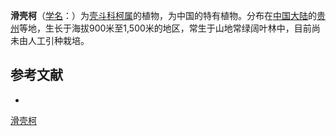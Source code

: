 {{Speciesbox
| name = 滑壳柯
| status = 
| status_system = 
| image =
| genus = Lithocarpus
| species = levis
| authority = Chun et Huang
}}

'''滑壳柯'''（[[学名|学名]]：{{lang|la|''Lithocarpus levis''}}）为[[壳斗科|壳斗科]][[柯属|柯属]]的植物，为中国的特有植物。分布在[[中国大陆|中国大陆]]的[[贵州|贵州]]等地，生长于海拔900米至1,500米的地区，常生于山地常绿阔叶林中，目前尚未由人工引种栽培。

== 参考文献 ==
<div class="references-small">
* {{cite web| url =http://www.bioinfo.cn/db05/KmzwSpecies.php?action=view&id=7240| title =滑壳柯| work =《中国高等植物数据库全库》| publisher =中国科学院微生物研究所| author =昆明植物研究所| accessdate =2009-02-24| deadurl =yes| archiveurl =https://web.archive.org/web/20160305042041/http://www.bioinfo.cn/db05/KmzwSpecies.php?action=view&id=7240| archivedate =2016-03-05}}
</div>
{{Taxonbar|from=Q15227247}}

[[Category:柯属|滑壳柯]]


{{植物小作品}}